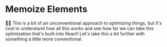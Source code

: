 # Memoize Elements

<EpicVideo url="https://www.epicreact.dev/workshops/react-performance/memoize-elements/solution" />

👨‍💼 This is a bit of an unconventional approach to optimizing things, but it's
cool to understand how all this works and see how far we can take this
optimization that's built-into React! Let's take this a bit further with
something a little more conventional.
